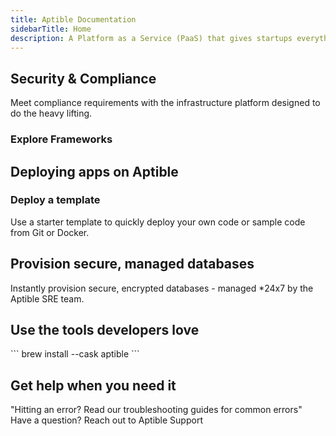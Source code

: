 ```yaml
---
title: Aptible Documentation
sidebarTitle: Home
description: A Platform as a Service (PaaS) that gives startups everything developers need to launch and scale apps and databases that are secure, reliable, and compliant — no manual configuration required.
---
```


## Security & Compliance

Meet compliance requirements with the infrastructure platform designed to do the heavy lifting.

### Explore Frameworks


<Compliancesnippet />

## Deploying apps on Aptible

### Deploy a template

Use a starter template to quickly deploy your own code or sample code from Git or Docker.

<Quickstart-snippet />

## Provision secure, managed databases

Instantly provision secure, encrypted databases - managed \*24x7 by the Aptible SRE team.

<Databases-snippet />

## Use the tools developers love

<CardGroup cols={2}>
  <Card title="Install the Aptible CLI" href="https://aptible-docs.mintlify.app/CLI">
    ```
     brew install --cask aptible
    ```
  </Card>

  <Card title="Explore all tools & integrations" href="https://www.aptible.com/docs/core-concepts/integrations/overview" img="/images/Integrations-icon.png" />
</CardGroup>

## Get help when you need it

<CardGroup cols={2}>
  <Card title="Troubleshooting Guides" icon="books" iconType="solid" href="https://www.aptible.com/docs/common-erorrs">
    "Hitting an error? Read our troubleshooting guides for common errors"
  </Card>

  <Card title="Contact Support" icon="comment" iconType="solid" href="https://app.aptible.com/support">
    Have a question? Reach out to Aptible Support
  </Card>
</CardGroup>